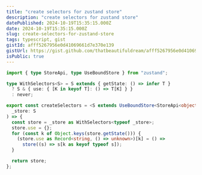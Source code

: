 ```yaml
---
title: "create selectors for zustand store"
description: "create selectors for zustand store"
datePublished: 2024-10-19T15:35:15.000Z
date: 2024-10-19T15:35:15.000Z
slug: create-selectors-for-zustand-store
tags: typescript, gist
gistId: afff5267956e0d41069661d7e370e139
gistUrl: https://gist.github.com/thatbeautifuldream/afff5267956e0d41069661d7e370e139
isPublic: true
---
```


```typescript title="create-selectors.ts"
import { type StoreApi, type UseBoundStore } from "zustand";

type WithSelectors<S> = S extends { getState: () => infer T }
  ? S & { use: { [K in keyof T]: () => T[K] } }
  : never;

export const createSelectors = <S extends UseBoundStore<StoreApi<object>>>(
  _store: S
) => {
  const store = _store as WithSelectors<typeof _store>;
  store.use = {};
  for (const k of Object.keys(store.getState())) {
    (store.use as Record<string, () => unknown>)[k] = () =>
      store((s) => s[k as keyof typeof s]);
  }

  return store;
};

```

